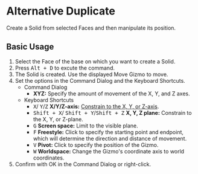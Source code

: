 
# Alternative Duplicate

<Reference shortcut="Alt + D" command="Alternative Duplicate" button="" />

Create a Solid from selected Faces and then manipulate its position.

## Basic Usage

1. Select the Face of the base on which you want to create a Solid.
2. Press <kbd>Alt + D</kbd> to excute the command.
3. The Solid is created. Use the displayed Move Gizmo to move.
4. Set the options in the Command Dialog and the Keyboard Shortcuts.
    - <Kst>Command Dialog</Kst>
        - **XYZ:** Specify the amount of movement of the X, Y, and Z axes.
    - <Kst>Keyboard Shortcuts</Kst>
        - <kbd>X</kbd>/ <kbd>Y</kbd>/<kbd>Z</kbd> **X/Y/Z-axis:** [Constrain to the X, Y, or Z-axis](/tool/sketching-essentials#constrain-to-an-axis).
        - <kbd>Shift + X</kbd>/ <kbd>Shift + Y</kbd>/<kbd>Shift + Z</kbd> **X, Y, Z plane:** Constrain to the X, Y, or Z-plane.
        - <kbd>G</kbd> **Screen space:** Limit to the visible plane.
        - <kbd>F</kbd> **Freestyle:** Click to specify the starting point and endpoint, which will determine the direction and distance of movement.
        - <kbd>V</kbd> **Pivot:** Click to specify the position of the Gizmo.
        - <kbd>W</kbd> **Worldspace:** Change the Gizmo's coordinate axis to world coordinates.
4. Confirm with OK in the Command Dialog or right-click.

<VideoPlayer fileName="alternative-duplicate"/>